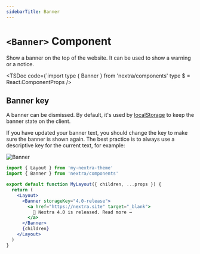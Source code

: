 ```yaml
---
sidebarTitle: Banner
---
```




# `<Banner>` Component

Show a banner on the top of the website. It can be used to show a warning or a
notice.

<TSDoc
  code={`import type { Banner } from 'nextra/components'
type $ = React.ComponentProps<typeof Banner>
/>

## Banner key

A banner can be dismissed. By default, it's used by
[localStorage](https://developer.mozilla.org/en-US/docs/Web/API/Window/localStorage)
to keep the banner state on the client.

If you have updated your banner text, you should change the key to make sure the
banner is shown again. The best practice is to always use a descriptive key for
the current text, for example:

![Banner](/assets/docs/banner.png)

```jsx filename="app/layout.jsx" {7-11}
import { Layout } from 'my-nextra-theme'
import { Banner } from 'nextra/components'

export default function MyLayout({ children, ...props }) {
  return (
    <Layout>
      <Banner storageKey="4.0-release">
        <a href="https://nextra.site" target="_blank">
          🎉 Nextra 4.0 is released. Read more →
        </a>
      </Banner>
      {children}
    </Layout>
  )
}
```
